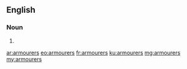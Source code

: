 ==English==

===Noun===
{{head|en|plural}}

# {{plural of|armourer|lang=en}}

[[ar:armourers]]
[[eo:armourers]]
[[fr:armourers]]
[[ku:armourers]]
[[mg:armourers]]
[[my:armourers]]